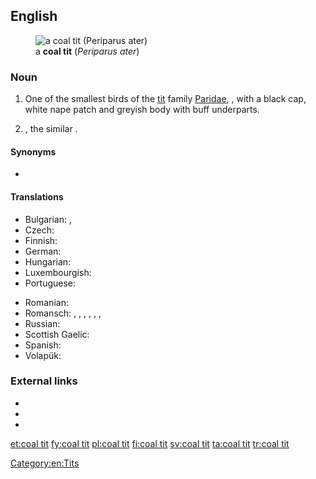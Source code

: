 {{also|coaltit}}
==English==
[[Image:Parus ater 1 (Marek Szczepanek).jpg|thumb|a '''coal tit''' (''Periparus ater'')]]

===Noun===
{{en-noun}}

# One of the smallest birds of the [[tit]] family [[Paridae]], {{taxlink|Periparus ater|species|noshow=1|ver=160930}}, with a black cap, white nape patch and greyish body with buff underparts.
# {{taxlink|Periparus ater melanolophus|subspecies|noshow=1|ver=160930}}, the similar {{vern|black-crested tit}}.

====Synonyms====
* {{sense|''Periparus ater''}} {{taxlink|Parus ater|species|noshow=1|ver=160930}}

====Translations====
{{trans-top|coal tit}}
* Bulgarian: {{t|bg|черен синигер|m}}, {{t|bg|боров синигер|m}}
* Czech: {{t|cs|sýkora uhelníček|f}}
* Finnish: {{t+|fi|kuusitiainen}}
* German: {{t|de|Tannenmeise|f}}
* Hungarian: {{t|hu|fenyvescinege}}
* Luxembourgish: {{t|lb|Dännemees|f}}
* Portuguese: {{t|pt|chapim-preto|m}}
{{trans-mid}}
* Romanian: {{t|ro|pițigoi de brădet|m}}
* Romansch: {{qualifier|Rumantsch Grischun}} {{t|rm|maset da guaud|m}}, {{qualifier|Sursilvan}} {{t|rm|maset d'uaul|m}}, {{qualifier|Sutsilvan}} {{t|rm|maset da pegn|m}}, {{qualifier|Surmiran}} {{t|rm|pignouler|m}}, {{qualifier|Surmiran}} {{t|rm|sbrensligna digl gôt|f}}, {{qualifier|Puter}} {{t|rm|tschingallegra da god|f}}, {{qualifier|Vallader}} {{t|rm|parüschla da god|f}}
* Russian: {{t+|ru|моско́вка|f}}
* Scottish Gaelic: {{t|gd|cailleachag a' chinn duibh|f}}
* Spanish: {{t|es|carbonero garrapinos|m}}
* Volapük: {{t+|vo|blägaparud}}
{{trans-bottom}}

===External links===
* {{pedia}}
* {{specieslite|Periparus ater}}
* {{comcatlite|Parus ater}}

[[Category:en:Tits]]

[[et:coal tit]]
[[fy:coal tit]]
[[pl:coal tit]]
[[fi:coal tit]]
[[sv:coal tit]]
[[ta:coal tit]]
[[tr:coal tit]]